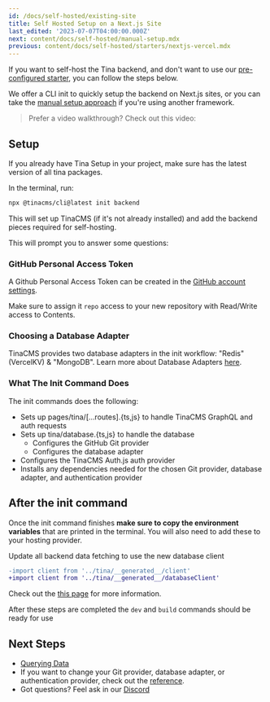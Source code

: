 ```yaml
---
id: /docs/self-hosted/existing-site
title: Self Hosted Setup on a Next.js Site
last_edited: '2023-07-07T04:00:00.000Z'
next: content/docs/self-hosted/manual-setup.mdx
previous: content/docs/self-hosted/starters/nextjs-vercel.mdx
---
```


If you want to self-host the Tina backend, and don't want to use our [pre-configured starter](/docs/self-hosted/starters/nextjs-vercel/), you can follow the steps below.

We offer a CLI init to quickly setup the backend on Next.js sites, or you can take the [manual setup approach](/docs/self-hosted/manual-setup/) if you're using another framework.

> Prefer a video walkthrough? Check out this video:

<Youtube embedSrc="https://www.youtube.com/embed/Jq5yWF1c0aM" />

## Setup

If you already have Tina Setup in your project, make sure has the latest version of all tina packages.

In the terminal, run:

```bash
npx @tinacms/cli@latest init backend
```

This will set up TinaCMS (if it's not already installed) and add the backend pieces required for self-hosting.

This will prompt you to answer some questions:

### GitHub Personal Access Token

A Github Personal Access Token can be created in the [GitHub account settings](https://github.com/settings/personal-access-tokens/new).

Make sure to assign it `repo` access to your new repository with Read/Write access to Contents.

### Choosing a Database Adapter

TinaCMS provides two database adapters in the init workflow: "Redis" (VercelKV) & "MongoDB". Learn more about Database Adapters [here](/docs/reference/self-hosted/database-adapter/overview/).

### What The Init Command Does

The init commands does the following:

* Sets up pages/tina/\[...routes].{ts,js} to handle TinaCMS GraphQL and auth requests
* Sets up tina/database.{ts,js} to handle the database
  * Configures the GitHub Git provider
  * Configures the database adapter
* Configures the TinaCMS Auth.js auth provider
* Installs any dependencies needed for the chosen Git provider, database adapter, and authentication provider

## After the init command

Once the init command finishes **make sure to copy the environment variables** that are printed in the terminal. You will also need to add these to your hosting provider.

Update all backend data fetching to use the new database client

```diff
-import client from '../tina/__generated__/client'
+import client from '../tina/__generated__/databaseClient'
```

Check out the [this page](/docs/self-hosted/querying-data) for more information.

After these steps are completed the `dev` and `build` commands should be ready for use

## Next Steps

* [Querying Data](/docs/self-hosted/querying-data)
* If you want to change your Git provider, database adapter, or authentication provider, check out the [reference](/docs/reference/self-hosted/overview/).
* Got questions? Feel ask in our [Discord](https://discord.com/invite/zumN63Ybpf)
